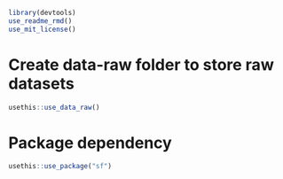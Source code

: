 ```r
library(devtools)
use_readme_rmd()
use_mit_license()
```

# Create data-raw folder to store raw datasets 

```r
usethis::use_data_raw()
```


# Package dependency

```r
usethis::use_package("sf")
```